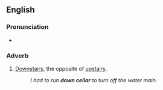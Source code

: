 ==English==

===Pronunciation===
* {{audio|en-au-down cellar.ogg|Audio (AU)|lang=en}}

===Adverb===
{{en-adv|-}}

# {{lb|en|US|idiom}} [[downstairs|Downstairs]]; the opposite of [[upstairs]].
#: ''I had to run '''down cellar''' to turn off the water main.''